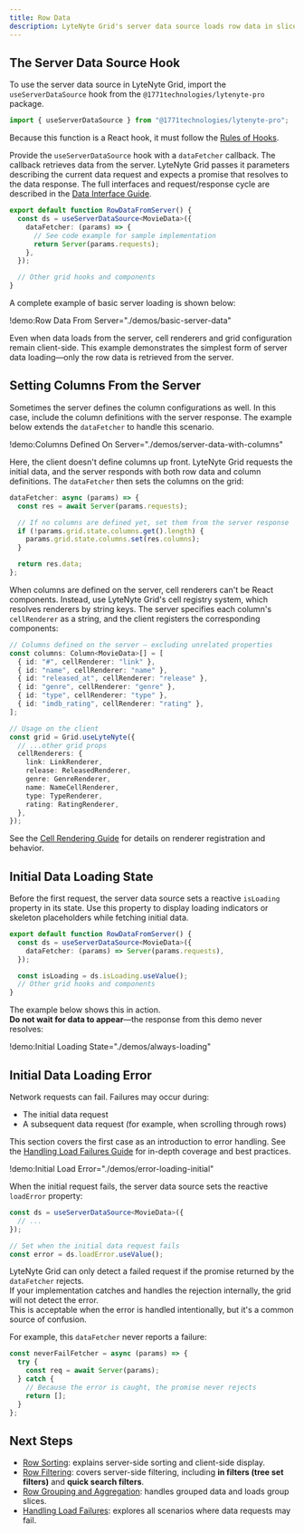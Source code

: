 ```yaml
---
title: Row Data
description: LyteNyte Grid's server data source loads row data in slices and retrieves data on demand.
---
```


## The Server Data Source Hook

To use the server data source in LyteNyte Grid, import
the `useServerDataSource` hook from the `@1771technologies/lytenyte-pro` package.

```ts
import { useServerDataSource } from "@1771technologies/lytenyte-pro";
```

Because this function is a React hook, it must follow
the [Rules of Hooks](https://react.dev/reference/rules/rules-of-hooks).

Provide the `useServerDataSource` hook with a `dataFetcher` callback. The callback retrieves
data from the server. LyteNyte Grid passes it parameters describing the current data
request and expects a promise that resolves to the data response. The full
interfaces and request/response cycle are described in the
[Data Interface Guide](/docs/server-data-loading-interface).

```ts
export default function RowDataFromServer() {
  const ds = useServerDataSource<MovieData>({
    dataFetcher: (params) => {
      // See code example for sample implementation
      return Server(params.requests);
    },
  });

  // Other grid hooks and components
}
```

A complete example of basic server loading is shown below:

!demo:Row Data From Server="./demos/basic-server-data"

Even when data loads from the server, cell renderers and grid configuration
remain client-side. This example demonstrates the simplest form of server
data loading—only the row data is retrieved from the server.

## Setting Columns From the Server

Sometimes the server defines the column configurations as well. In this case, include the column
definitions with the server response. The example below extends
the `dataFetcher` to handle this scenario.

!demo:Columns Defined On Server="./demos/server-data-with-columns"

Here, the client doesn't define columns up front. LyteNyte Grid requests the
initial data, and the server responds with both row data and column
definitions. The `dataFetcher` then sets the columns on the grid:

```ts
dataFetcher: async (params) => {
  const res = await Server(params.requests);

  // If no columns are defined yet, set them from the server response
  if (!params.grid.state.columns.get().length) {
    params.grid.state.columns.set(res.columns);
  }

  return res.data;
};
```

When columns are defined on the server, cell renderers can't be
React components. Instead, use LyteNyte Grid's cell registry system, which resolves
renderers by string keys. The server specifies each column's `cellRenderer` as a string,
and the client registers the corresponding components:

```ts
// Columns defined on the server — excluding unrelated properties
const columns: Column<MovieData>[] = [
  { id: "#", cellRenderer: "link" },
  { id: "name", cellRenderer: "name" },
  { id: "released_at", cellRenderer: "release" },
  { id: "genre", cellRenderer: "genre" },
  { id: "type", cellRenderer: "type" },
  { id: "imdb_rating", cellRenderer: "rating" },
];

// Usage on the client
const grid = Grid.useLyteNyte({
  // ...other grid props
  cellRenderers: {
    link: LinkRenderer,
    release: ReleasedRenderer,
    genre: GenreRenderer,
    name: NameCellRenderer,
    type: TypeRenderer,
    rating: RatingRenderer,
  },
});
```

See the [Cell Rendering Guide](/docs/cell-renderers) for
details on renderer registration and behavior.

## Initial Data Loading State

Before the first request, the server data source sets a reactive
`isLoading` property in its state. Use this property to display
loading indicators or skeleton placeholders while fetching initial data.

```ts
export default function RowDataFromServer() {
  const ds = useServerDataSource<MovieData>({
    dataFetcher: (params) => Server(params.requests),
  });

  const isLoading = ds.isLoading.useValue();
  // Other grid hooks and components
}
```

The example below shows this in action.  
**Do not wait for data to appear**—the response from this demo never resolves:

!demo:Initial Loading State="./demos/always-loading"

## Initial Data Loading Error

Network requests can fail. Failures may occur during:

- The initial data request
- A subsequent data request (for example, when scrolling through rows)

This section covers the first case as an introduction to error handling.
See the [Handling Load Failures Guide](/docs/server-data-loading-handling-load-failures)
for in-depth coverage and best practices.

!demo:Initial Load Error="./demos/error-loading-initial"

When the initial request fails, the server data source sets the
reactive `loadError` property:

```ts
const ds = useServerDataSource<MovieData>({
  // ...
});

// Set when the initial data request fails
const error = ds.loadError.useValue();
```

<Callout>

LyteNyte Grid can only detect a failed request if the promise returned by the `dataFetcher` rejects.  
If your implementation catches and handles the rejection internally, the grid will not detect the error.  
This is acceptable when the error is handled intentionally, but it's a common source of confusion.

For example, this `dataFetcher` never reports a failure:

```ts
const neverFailFetcher = async (params) => {
  try {
    const req = await Server(params);
  } catch {
    // Because the error is caught, the promise never rejects
    return [];
  }
};
```

</Callout>

## Next Steps

- [Row Sorting](/docs/server-data-loading-row-sorting): explains server-side sorting and client-side display.
- [Row Filtering](/docs/server-data-loading-row-filtering): covers server-side filtering, including **in filters (tree set filters)** and **quick search filters**.
- [Row Grouping and Aggregation](/docs/server-data-loading-row-grouping-and-aggregation): handles grouped data and loads group slices.
- [Handling Load Failures](/docs/server-data-loading-handling-load-failures): explores all scenarios where data requests may fail.
